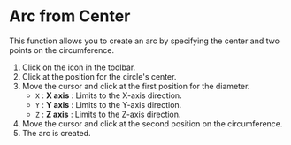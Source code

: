 # Arc from Center

This function allows you to create an arc by specifying the center and two points on the circumference.

<KinouGaiyou shortcut='' command='Center Point Arc' button='Toolbar' />

1. Click on the icon in the toolbar.
2. Click at the position for the circle's center.
3. Move the cursor and click at the first position for the diameter.
   - `X` : **X axis** : Limits to the X-axis direction.
   - `Y` : **Y axis** : Limits to the Y-axis direction.
   - `Z` : **Z axis** : Limits to the Z-axis direction.
4. Move the cursor and click at the second position on the circumference.
5. The arc is created.
